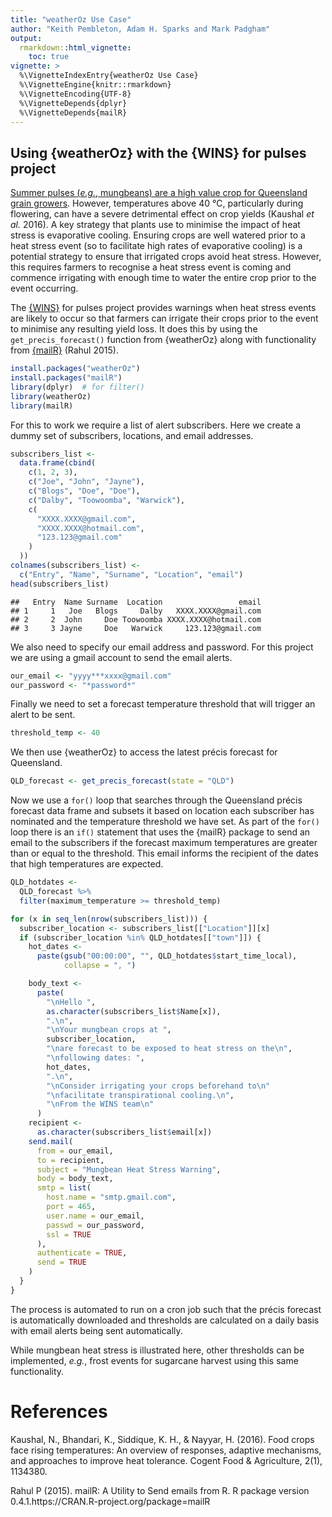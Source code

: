 ```yaml
---
title: "weatherOz Use Case"
author: "Keith Pembleton, Adam H. Sparks and Mark Padgham"
output:
  rmarkdown::html_vignette:
    toc: true
vignette: >
  %\VignetteIndexEntry{weatherOz Use Case}
  %\VignetteEngine{knitr::rmarkdown}
  %\VignetteEncoding{UTF-8}
  %\VignetteDepends{dplyr}
  %\VignetteDepends{mailR}
---
```




## Using {weatherOz} with the {WINS} for pulses project

[Summer pulses (*e.g.*, mungbeans) are a high value crop for Queensland grain growers](https://www.pulseaus.com.au/about/australian-pulse-industry).
However, temperatures above 40 °C, particularly during flowering, can have a severe detrimental effect on crop yields (Kaushal *et al.* 2016).
A key strategy that plants use to minimise the impact of heat stress is evaporative cooling.
Ensuring crops are well watered prior to a heat stress event (so to facilitate high rates of evaporative cooling) is a potential strategy to ensure that irrigated crops avoid heat stress.
However, this requires farmers to recognise a heat stress event is coming and commence irrigating with enough time to water the entire crop prior to the event occurring.

The [{WINS}](https://github.com/ToowoombaTrio/WINS) for pulses project provides warnings when heat stress events are likely to occur so that farmers can irrigate their crops prior to the event to minimise any resulting yield
loss.
It does this by using the `get_precis_forecast()` function from {weatherOz} along with functionality from
[{mailR}](https://CRAN.R-project.org/package=mailR) (Rahul 2015).


``` r
install.packages("weatherOz")
install.packages("mailR")
library(dplyr)  # for filter()
library(weatherOz)
library(mailR)
```

For this to work we require a list of alert subscribers.
Here we create a dummy set of subscribers, locations, and email addresses.


``` r
subscribers_list <-
  data.frame(cbind(
    c(1, 2, 3),
    c("Joe", "John", "Jayne"),
    c("Blogs", "Doe", "Doe"),
    c("Dalby", "Toowoomba", "Warwick"),
    c(
      "XXXX.XXXX@gmail.com",
      "XXXX.XXXX@hotmail.com",
      "123.123@gmail.com"
    )
  ))
colnames(subscribers_list) <-
  c("Entry", "Name", "Surname", "Location", "email")
head(subscribers_list)
```

```
##   Entry  Name Surname  Location                 email
## 1     1   Joe   Blogs     Dalby   XXXX.XXXX@gmail.com
## 2     2  John     Doe Toowoomba XXXX.XXXX@hotmail.com
## 3     3 Jayne     Doe   Warwick     123.123@gmail.com
```

We also need to specify our email address and password.
For this project we are using a gmail account to send the email alerts.


``` r
our_email <- "yyyy***xxxx@gmail.com"
our_password <- "*password*"
```

Finally we need to set a forecast temperature threshold that will trigger an alert to be sent.


``` r
threshold_temp <- 40
```

We then use {weatherOz} to access the latest précis forecast for Queensland.


``` r
QLD_forecast <- get_precis_forecast(state = "QLD")
```

Now we use a `for()` loop that searches through the Queensland précis forecast data frame and subsets it based on location each subscriber has nominated and the temperature threshold we have set.
As part of the `for()` loop there is an `if()` statement that uses the {mailR} package to send an email to the
subscribers if the forecast maximum temperatures are greater than or equal to the threshold.
This email informs the recipient of the dates that high temperatures are expected.


``` r
QLD_hotdates <-
  QLD_forecast %>%
  filter(maximum_temperature >= threshold_temp)

for (x in seq_len(nrow(subscribers_list))) {
  subscriber_location <- subscribers_list[["Location"]][x]
  if (subscriber_location %in% QLD_hotdates[["town"]]) {
    hot_dates <-
      paste(gsub("00:00:00", "", QLD_hotdates$start_time_local),
            collapse = ", ")

    body_text <-
      paste(
        "\nHello ",
        as.character(subscribers_list$Name[x]),
        ".\n",
        "\nYour mungbean crops at ",
        subscriber_location,
        "\nare forecast to be exposed to heat stress on the\n",
        "\nfollowing dates: ",
        hot_dates,
        ".\n",
        "\nConsider irrigating your crops beforehand to\n"
        "\nfacilitate transpirational cooling.\n",
        "\nFrom the WINS team\n"
      )
    recipient <-
      as.character(subscribers_list$email[x])
    send.mail(
      from = our_email,
      to = recipient,
      subject = "Mungbean Heat Stress Warning",
      body = body_text,
      smtp = list(
        host.name = "smtp.gmail.com",
        port = 465,
        user.name = our_email,
        passwd = our_password,
        ssl = TRUE
      ),
      authenticate = TRUE,
      send = TRUE
    )
  }
}
```

The process is automated to run on a cron job such that the précis forecast is automatically downloaded and thresholds are calculated on a daily basis with email alerts being sent automatically.

While mungbean heat stress is illustrated here, other thresholds can be implemented, _e.g._, frost events for sugarcane harvest using this same functionality.

# References

Kaushal, N., Bhandari, K., Siddique, K. H., & Nayyar, H. (2016). Food crops face rising temperatures: An overview of responses, adaptive mechanisms, and approaches to improve heat tolerance. Cogent Food & Agriculture, 2(1), 1134380.

Rahul P (2015). mailR: A Utility to Send emails from R. R package version 0.4.1.https://CRAN.R-project.org/package=mailR
